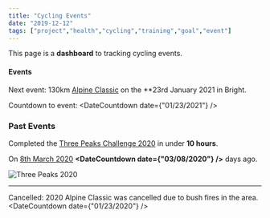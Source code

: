 ```yaml
---
title: "Cycling Events"
date: "2019-12-12"
tags: ["project","health","cycling","training","goal","event"]
---
```


This page is a **dashboard** to tracking cycling events.


#### Events

Next event: 130km [Alpine Classic](https://www.alpineclassic.com.au) on the **23rd January 2021 in Bright.

Countdown to event: <DateCountdown date={"01/23/2021"} />

### Past Events



Completed the [Three Peaks Challenge 2020](https://www.bicyclenetwork.com.au/rides-and-events/peaks-challenge/) in under **10 hours**.

On <u>8th March 2020</u> **<DateCountdown date={"03/08/2020"} />** days ago.

![Three Peaks 2020](./images/three-peaks-2020.jpg)

---

Cancelled: 2020 Alpine Classic was cancelled due to bush fires in the area. <DateCountdown date={"01/23/2020"} />